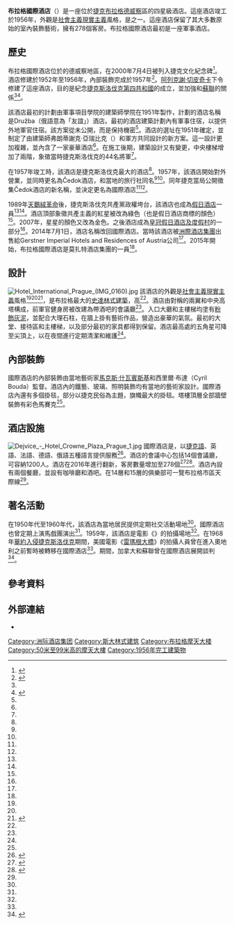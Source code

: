 {{Infobox building
|name               =布拉格國際酒店
|native_name        =Hotel International Prague
|logo               =Hotel International Prague logo.jpg
|logo_size          =
|image              =Dejvice - Hotel Crowne Plaza Prague.jpg
|image_size         =250px
|former_names       =Hotel Družba<br />Hotel Čedok<br />Hotel Holiday Inn<br />Hotel Crowne Plaza
|architectural_style=[[史達林式建築|史達林式建築]]
|location           =[[捷克|捷克]][[布拉格|布拉格]]
|address            ={{link-en|布拉格6區|Prague 6}}Koulova 15，16000
|start_date         =1952年
|completion_date    =1956年
|inauguration_date  =1957年
|hotel_chain        =莫扎特酒店集團（Mozart Hotel Group）
|coordinates        ={{Coord|50|6|33|N|14|23|36|E|type:landmark_region:CZ_source:nlwiki|display=title, inline}}
|number_of_rooms    =278
|height             ={{convert|88|m|ft|abbr=on}}
|floor_count        =15
|client             =[[阿列克謝·切皮奇卡|阿列克謝·切皮奇卡]] 
|architect          =弗朗蒂謝克·亞瑞比克（{{lang|cs|František Jeřábek}}）
|designations       ={{link-en|文化紀念碑 (捷克)|Cultural monument (Czech Republic)|文化紀念碑}}
|website            ={{URL|internationalprague.cz}}}}

'''布拉格國際酒店'''（{{lang|en|Hotel International Prague}}）是一座位於[[捷克|捷克]][[布拉格|布拉格]][[德威察|德威察]]區的四星級酒店。這座酒店竣工於1956年，外觀是[[社會主義現實主義|社會主義現實主義]]風格，是{{link-en|文化紀念碑 (捷克)|Cultural monument (Czech Republic)|捷克文化紀念碑}}之一。這座酒店保留了其大多數原始的室內裝飾藝術，擁有278個客房。布拉格國際酒店最初是一座軍事酒店。

==歷史==
布拉格國際酒店位於{{link-en|布拉格6區|Prague 6}}的德威察地區，在2000年7月4日被列入捷克文化紀念碑<ref name="pamatkovy">{{cite web|url=https://www.pamatkovykatalog.cz/?element=15013940&sequence=11&mode=fulltext&keywords=praha+hotel&order=relevance%3Adesc&action=element&presenter=ElementsResults|title=Hotel International|website=Památkový katalog|language=cs|access-date=2018-12-05|archive-url=https://web.archive.org/web/20190427215450/https://www.pamatkovykatalog.cz/?element=15013940&sequence=11&mode=fulltext&keywords=praha%20hotel&order=relevance%3Adesc&action=element&presenter=ElementsResults|archive-date=2019-04-27|dead-url=no}}</ref>。酒店修建於1952年至1956年，內部裝飾完成於1957年<ref name="praguepost">{{cite web|url=https://www.praguepost.com/166-expats-in-cz/41897-a-red-letter-hotel|title=Hotel International Prague: A red-letter hotel|last=Crous|first=André|date=2014-10-05|website=[[The_Prague_Post|The Prague Post]]|access-date=2018-11-10|archive-url=https://web.archive.org/web/20171110182639/https://www.praguepost.com/166-expats-in-cz/41897-a-red-letter-hotel|archive-date=2017-11-10|dead-url=no}}</ref>。{{link-en|捷克斯洛伐克國防部長|Ministry of Defence (Czechoslovakia)}}[[阿列克謝·切皮奇卡|阿列克謝·切皮奇卡]]下令修建了這座酒店，目的是紀念[[捷克斯洛伐克社會主義共和國|捷克斯洛伐克第四共和國]]的成立，並加強和[[蘇聯|蘇聯]]的關係<ref name="praguepost" /><ref name="Hubrtová">{{cite web|url=http://dejinyasoucasnost.cz/archiv/2007/4/vysmivany-a-nenavideny-/|title=Sleeping and Hate: The story of the Prague Hotel International|last=Hubrtová|first=Kateřina|website=History and Present|language=cs|access-date=2018-11-28|archive-url=https://web.archive.org/web/20181129054307/http://dejinyasoucasnost.cz/archiv/2007/4/vysmivany-a-nenavideny-/|archive-date=2018-11-29|dead-url=no}}</ref>。 

該酒店最初的計劃由軍事項目學院的建築師學院在1951年製作，計劃的酒店名稱是Družba（俄語意為「友誼」）酒店。最初的酒店建築計劃內有軍事住宿，以提供外地軍官住宿。該方案從未公開，而是保持機密<ref name="Hubrtová" />。酒店的選址在1951年確定，並制定了由建築師弗朗蒂謝克·亞瑞比克（{{lang|cs|František Jeřábek}}）和軍方共同設計的新方案。這一設計更加複雜，並內含了一家豪華酒店<ref name="Hubrtová" />。在施工後期，建築設計又有變更，中央樓梯增加了兩階，象徵當時捷克斯洛伐克的44名將軍<ref name="Hubrtová" />。 

在1957年竣工時，該酒店是捷克斯洛伐克最大的酒店<ref name="Hubrtová" />。1957年，該酒店開始對外營業，並同時更名為Čedok酒店，和當地的旅行社同名<ref name="praguepost" /><ref name="Hubrtová" />。同年捷克當局公開徵集Čedok酒店的新名稱，並決定更名為國際酒店<ref name="praguepost" /><ref name="Hubrtová" />。

1989年[[天鵝絨革命|天鵝絨革命]]後，捷克斯洛伐克共產黨政權垮台，該酒店也成為[[假日酒店|假日酒店]]一員<ref name="praguepost" /><ref name="Hubrtová" />。酒店頂部象徵共產主義的紅星被改為綠色（也是假日酒店商標的顏色）<ref name="Baker" />。2007年，星星的顏色又改為金色。之後酒店成為[[皇冠假日酒店及度假村|皇冠假日酒店及度假村]]的一部分<ref name="praguepost" />。2014年7月1日，酒店名稱改回國際酒店。當時該酒店被[[洲際酒店集團|洲際酒店集團]]出售給Gerstner Imperial Hotels and Residences of Austria公司<ref name="praguepost" />。2015年開始，布拉格國際酒店是莫扎特酒店集團的一員<ref name="praguepost" />。

==設計==
[[File:Hotel_International_Prague_(IMG_0160).jpg|alt=]]
該酒店的外觀是[[社會主義現實主義|社會主義現實主義]]風格<ref name="praguepost" /><ref name="Hubrtová" /><ref name="Baker">{{cite web|url=https://www.radio.cz/en/section/my-prague/my-prague-mark-baker|title=My Prague – Mark Baker|last=Willoughby|first=Ian|date=2014-08-03|website=Radio Prague|access-date=2018-12-05|archive-url=https://web.archive.org/web/20190328184931/https://www.radio.cz/en/section/my-prague/my-prague-mark-baker|archive-date=2019-03-28|dead-url=no}}</ref>，是布拉格最大的[[史達林式建築|史達林式建築]]，高{{convert|88|meter|ft}}<ref name="praguepost" />。酒店由對稱的兩翼和中央高塔構成，前軍官健身房被改建為帶酒吧的會議廳<ref name="Hubrtová" />。入口大廳和主樓梯均塗有[[粉飾灰泥|粉飾灰泥]]，並配合大理石柱，在牆上掛有藝術作品，營造出豪華的氣氛。最初的大堂、接待區和主樓梯，以及部分最初的家具都得到保留。酒店最高處的五角星可降至尖頂上，以在夜間進行定期清潔和維護<ref name="Hubrtová" />。

==內部裝飾==
國際酒店的內部裝飾由當地藝術家[[馬克斯·什瓦賓斯基|馬克斯·什瓦賓斯基]]和西里爾·布達（Cyril Bouda）監督。酒店內的鐵藝、玻璃、照明裝飾均有當地的藝術家設計。國際酒店內還有多個掛毯，部分以捷克民俗為主題，旗幟最大的掛毯。塔樓頂層全部牆壁裝飾有彩色馬賽克<ref name="Hubrtová" />。

==酒店設施==
[[File:Dejvice_-_Hotel_Crowne_Plaza_Prague_1.jpg|thumb]]
國際酒店是{{link-en|酒店評級|hotel rating|四星級酒店}}，以[[捷克語|捷克語]]、英語、法語、德語、俄語五種語言提供服務<ref name="in-prague">{{cite web|url=http://www.in-prague.org/prague-hotels/hotel-crowne-plaza-prague-6/|title=Hotel International Prague|website=In Prague|access-date=2018-11-28|archive-url=https://web.archive.org/web/20181129013113/http://www.in-prague.org/prague-hotels/hotel-crowne-plaza-prague-6/|archive-date=2018-11-29|dead-url=no}}</ref>。酒店的會議中心包括14個會議廳，可容納1200人。酒店在2016年進行翻新，客房數量增加至278個<ref>{{cite web|url=https://www.meetingselect.com/en/Venue/hotel-international-prague/|title=Hotel International Prague|website=Meetingselect.com|access-date=2018-12-12|archive-url=https://web.archive.org/web/20181215222035/https://www.meetingselect.com/en/Venue/hotel-international-prague/|archive-date=2018-12-15|dead-url=no}}</ref><ref name="About">{{cite web|url=https://internationalprague.cz/hotel/about-us|title=About Us|website=International Hotel in Prague|access-date=2018-11-28|archive-url=https://web.archive.org/web/20181129013046/https://internationalprague.cz/hotel/about-us|archive-date=2018-11-29|dead-url=no}}</ref>。酒店內設有兩個餐廳，並設有咖啡廳和酒吧。在14層和15層的俱樂部可一覽布拉格市區天際線<ref name="praguepost" />。

==著名活動==
在1950年代至1960年代，該酒店為當地居民提供定期社交活動場地<ref name="Hubrtová" />。國際酒店也曾定期上演馬戲團演出<ref name="Hubrtová" />。1959年，該酒店是電影《{{link-en|Big Beat|Big Beat (film)}}》的拍攝場地<ref name="praguepost" />。在1968年[[華約入侵捷克斯洛伐克|華約入侵捷克斯洛伐克]]期間，美國電影《[[雷瑪根大橋|雷瑪根大橋]]》的拍攝人員曾在進入奧地利之前暫時被轉移在國際酒店<ref name="praguepost" />。{{link-en|1972年世界冰球錦標賽|1972 World Ice Hockey Championships}}期間，加拿大和蘇聯曾在國際酒店展開談判<ref>{{cite book|last=Houston|first=William|last2=Shoalts|first2=David|title=Eagleson: The Fall of a Hockey Czar|publisher=McGraw-Hill Ryerson Ltd.|date=1993|location=Whitby, Ontario|pages=[https://archive.org/details/eaglesonfallofho0000hous/page/76 76–77]|isbn=0-07-551706-X}}</ref>。

==參考資料==
{{Reflist}}

==外部連結==
{{Commons}}
*{{Official website|https://internationalprague.cz/}}

[[Category:洲际酒店集团|Category:洲际酒店集团]]
[[Category:斯大林式建筑|Category:斯大林式建筑]]
[[Category:布拉格摩天大楼|Category:布拉格摩天大楼]]
[[Category:50米至99米高的摩天大樓|Category:50米至99米高的摩天大樓]]
[[Category:1956年完工建築物|Category:1956年完工建築物]]